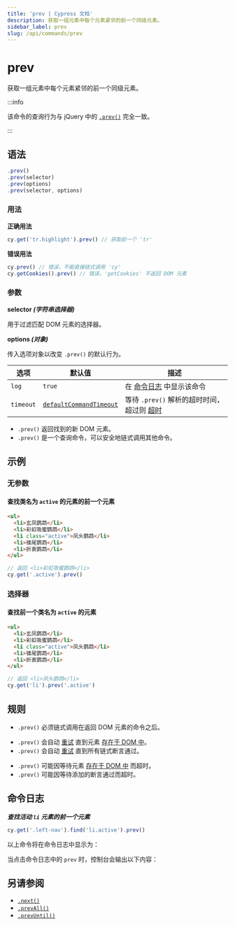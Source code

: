 ```yaml
---
title: 'prev | Cypress 文档'
description: 获取一组元素中每个元素紧邻的前一个同级元素。
sidebar_label: prev
slug: /api/commands/prev
---
```


<ProductHeading product="app" />

# prev

获取一组元素中每个元素紧邻的前一个同级元素。

:::info

该命令的查询行为与 jQuery 中的
[`.prev()`](http://api.jquery.com/prev) 完全一致。

:::

## 语法

```javascript
.prev()
.prev(selector)
.prev(options)
.prev(selector, options)
```

### 用法

<Icon name="check-circle" color="green" /> **正确用法**

```javascript
cy.get('tr.highlight').prev() // 获取前一个 'tr'
```

<Icon name="exclamation-triangle" color="red" /> **错误用法**

```javascript
cy.prev() // 错误，不能直接链式调用 'cy'
cy.getCookies().prev() // 错误，'getCookies' 不返回 DOM 元素
```

### 参数

<Icon name="angle-right" /> **selector _(字符串选择器)_**

用于过滤匹配 DOM 元素的选择器。

<Icon name="angle-right" /> **options _(对象)_**

传入选项对象以改变 `.prev()` 的默认行为。

| 选项      | 默认值                                                           | 描述                                                                         |
| --------- | ----------------------------------------------------------------- | ----------------------------------------------------------------------------------- |
| `log`     | `true`                                                            | 在 [命令日志](/app/core-concepts/open-mode#Command-Log) 中显示该命令 |
| `timeout` | [`defaultCommandTimeout`](/app/references/configuration#Timeouts) | 等待 `.prev()` 解析的超时时间，超过则 [超时](#Timeouts)                |

<HeaderYields />

- `.prev()` 返回找到的新 DOM 元素。
- `.prev()` 是一个查询命令，可以安全地链式调用其他命令。

## 示例

### 无参数

#### 查找类名为 `active` 的元素的前一个元素

```html
<ul>
  <li>玄凤鹦鹉</li>
  <li>彩虹吸蜜鹦鹉</li>
  <li class="active">凤头鹦鹉</li>
  <li>锥尾鹦鹉</li>
  <li>折衷鹦鹉</li>
</ul>
```

```javascript
// 返回 <li>彩虹吸蜜鹦鹉</li>
cy.get('.active').prev()
```

### 选择器

#### 查找前一个类名为 `active` 的元素

```html
<ul>
  <li>玄凤鹦鹉</li>
  <li>彩虹吸蜜鹦鹉</li>
  <li class="active">凤头鹦鹉</li>
  <li>锥尾鹦鹉</li>
  <li>折衷鹦鹉</li>
</ul>
```

```javascript
// 返回 <li>凤头鹦鹉</li>
cy.get('li').prev('.active')
```

## 规则

<HeaderRequirements />

- `.prev()` 必须链式调用在返回 DOM 元素的命令之后。

<HeaderAssertions />

- `.prev()` 会自动 [重试](/app/core-concepts/retry-ability)
  直到元素
  [存在于 DOM 中](/app/core-concepts/introduction-to-cypress#Implicit-Assertions)。
- `.prev()` 会自动 [重试](/app/core-concepts/retry-ability)
  直到所有链式断言通过。

<HeaderTimeouts />

- `.prev()` 可能因等待元素
  [存在于 DOM 中](/app/core-concepts/introduction-to-cypress#Implicit-Assertions) 而超时。
- `.prev()` 可能因等待添加的断言通过而超时。

## 命令日志

**_查找活动 `li` 元素的前一个元素_**

```javascript
cy.get('.left-nav').find('li.active').prev()
```

以上命令将在命令日志中显示为：

<DocsImage
  src="/img/api/prev/find-prev-element-in-list-of-els.png"
  alt="命令日志 prev"
/>

当点击命令日志中的 `prev` 时，控制台会输出以下内容：

<DocsImage
  src="/img/api/prev/previous-element-in-console-log.png"
  alt="控制台日志 prev"
/>

## 另请参阅

- [`.next()`](/api/commands/next)
- [`.prevAll()`](/api/commands/prevall)
- [`.prevUntil()`](/api/commands/prevuntil)